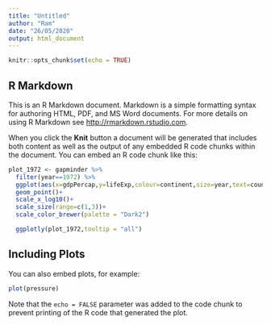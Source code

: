 ```yaml
---
title: "Untitled"
author: "Ram"
date: "26/05/2020"
output: html_document
---
```


```r
knitr::opts_chunk$set(echo = TRUE)
```

## R Markdown

This is an R Markdown document. Markdown is a simple formatting syntax for authoring HTML, PDF, and MS Word documents. For more details on using R Markdown see <http://rmarkdown.rstudio.com>.

When you click the **Knit** button a document will be generated that includes both content as well as the output of any embedded R code chunks within the document. You can embed an R code chunk like this:

```r
plot_1972 <- gapminder %>% 
  filter(year==1972) %>% 
  ggplot(aes(x=gdpPercap,y=lifeExp,colour=continent,size=year,text=country)) +
  geom_point()+
  scale_x_log10()+
  scale_size(range=c(1,3))+
  scale_color_brewer(palette = "Dark2")

  ggplotly(plot_1972,tooltip = "all")
```

## Including Plots

You can also embed plots, for example:

```r
plot(pressure)
```

Note that the `echo = FALSE` parameter was added to the code chunk to prevent printing of the R code that generated the plot.
